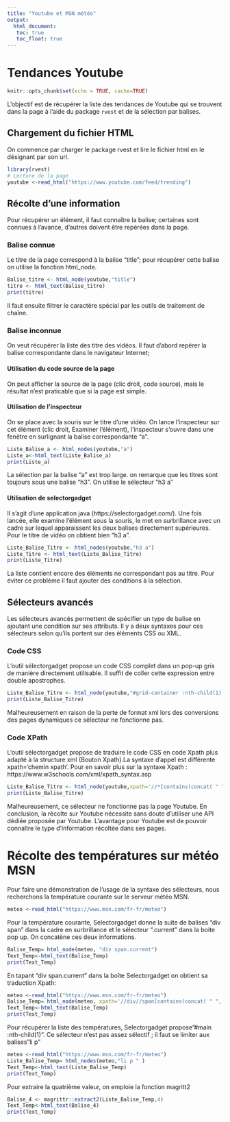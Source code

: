 ```yaml
---
title: "Youtube et MSN météo"
output: 
  html_document:
   toc: true
   toc_float: true
---
```


# Tendances Youtube

```r
knitr::opts_chunk$set(echo = TRUE, cache=TRUE)
```

L'objectif est de récupérer la liste des tendances de Youtube qui se trouvent dans la page à l'aide du package `rvest` et de la sélection par balises.

## Chargement du fichier HTML

On commence par charger le package rvest et lire le fichier html en le désignant par son url.

```r
library(rvest)
# Lecture de la page
youtube <-read_html("https://www.youtube.com/feed/trending")
```

## Récolte d'une information

Pour récupérer un élément, il faut connaître la balise; certaines sont connues à l'avance, d'autres doivent être repérées dans la page.

### Balise connue

Le titre de la page correspond à la balise "title"; pour récupérer cette balise on utilise la fonction html_node.

```r
Balise_titre <- html_node(youtube,"title") 
titre <- html_text(Balise_titre)
print(titre)
```
Il faut ensuite filtrer le caractère spécial par les outils de traitement de chaîne.

### Balise inconnue

On veut récupérer la liste des titre des vidéos. Il faut d'abord repérer la balise correspondante dans le navigateur Internet; 

#### Utilisation du code source de la page

On peut afficher la source de la page (clic droit, code source), mais le résultat n'est praticable que si la page est simple.

#### Utilisation de l'inspecteur

On se place avec la souris sur le titre d'une vidéo. On lance l'inspecteur sur cet élément (clic droit, Examiner l'élément), l'inspecteur s'ouvre dans une fenêtre en surlignant la balise correspondante "a".

```r
Liste_Balise_a <- html_nodes(youtube,"a") 
Liste_a<-html_text(Liste_Balise_a)
print(Liste_a)
```

La sélection par la balise "a" est trop large. on remarque que les titres sont toujours sous une balise "h3". On utilise le sélecteur "h3 a"

#### Utilisation de selectorgadget

Il s'agit d'une application java (https://selectorgadget.com/). Une fois lancée, elle examine l'élément sous la souris, le met en surbrillance avec un cadre sur lequel apparaissent les deux balises directement supérieures. Pour le titre de vidéo on obtient bien "h3 a".  

```r
Liste_Balise_Titre <- html_nodes(youtube,"h3 a") 
Liste_Titre <- html_text(Liste_Balise_Titre)
print(Liste_Titre)
```

La liste contient encore des éléments ne correspondant pas au titre. Pour éviter ce problème il faut ajouter des conditions à la sélection.

## Sélecteurs avancés

Les sélecteurs avancés permettent de spécifier un type de balise en ajoutant une condition sur ses attributs. Il y a deux syntaxes pour ces sélecteurs selon qu'ils portent sur des éléments CSS ou XML.

### Code CSS

L'outil sélectorgadget propose un code CSS complet dans un pop-up gris de manière directement utilisable. Il suffit de coller cette expression entre double apostrophes.

```r
Liste_Balise_Titre <- html_node(youtube,"#grid-container :nth-child(1) #dismissable #meta .style-scope") 
print(Liste_Balise_Titre)
```

Malheureusement en raison de la perte de format xml lors des conversions des pages dynamiques ce sélecteur ne fonctionne pas. 

### Code XPath

L'outil sélectorgadget propose de traduire le code CSS en code Xpath plus adapté à la structure xml (Bouton Xpath).La syntaxe d'appel est différente xpath='chemin xpath'. Pour en savoir plus sur la syntaxe Xpath : https://www.w3schools.com/xml/xpath_syntax.asp

```r
Liste_Balise_Titre <- html_node(youtube,xpath='//*[contains(concat( " ", @class, " " ), concat( " ", "yt-formatted-string", " " ))]') 
print(Liste_Balise_Titre)
```

Malheureusement, ce sélecteur ne fonctionne pas la page Youtube. En conclusion, la récolte sur Youtube nécessite sans doute d'utiliser une API dédiée proposée par Youtube. L'avantage pour Youtube est de pouvoir connaître le type d'information récoltée dans ses pages.

# Récolte des températures sur météo MSN

Pour  faire une démonstration de l'usage de la syntaxe des sélecteurs, nous recherchons la température courante sur le serveur météo MSN.
 
```r
meteo <-read_html("https://www.msn.com/fr-fr/meteo")
```

Pour la température courante, Selectorgadget donne la suite de balises "div span" dans la cadre en surbrillance et le sélecteur ".current" dans la boite pop up. On concatène ces deux informations.

```r
Balise_Temp= html_node(meteo, "div span.current") 
Text_Temp<-html_text(Balise_Temp)
print(Text_Temp)
```

En tapant "div span.current" dans la boîte Selectorgadget on obtient sa traduction Xpath:

```r
meteo <-read_html("https://www.msn.com/fr-fr/meteo")
Balise_Temp= html_node(meteo, xpath='//div//span[contains(concat( " ", @class, " " ), concat( " ", "current", " " ))]') 
Text_Temp<-html_text(Balise_Temp)
print(Text_Temp)
```

Pour récupérer la liste des températures, Selectorgadget propose"#main :nth-child(1)". Ce sélecteur n'est pas assez sélectif ; il faut se limiter aux balises "li p"
```r
meteo <-read_html("https://www.msn.com/fr-fr/meteo")
Liste_Balise_Temp= html_nodes(meteo,"li p " )
Text_Temp<-html_text(Liste_Balise_Temp)
print(Text_Temp)
```

Pour extraire la quatrième valeur, on emploie la fonction magritt2

```r
Balise_4 <- magrittr::extract2(Liste_Balise_Temp,4)
Text_Temp<-html_text(Balise_4)
print(Text_Temp)
```


